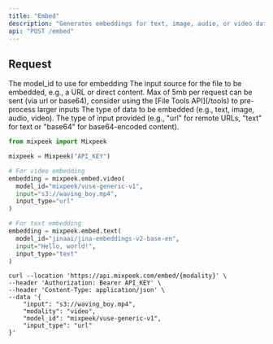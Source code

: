 ```yaml
---
title: "Embed"
description: "Generates embeddings for text, image, audio, or video data to create machine-readable representations."
api: "POST /embed"
---
```


## Request

<ParamField body="model_id" type="string" required>
  The model_id to use for embedding
</ParamField>

<ParamField body="input" type="string" required>
  The input source for the file to be embedded, e.g., a URL or direct content.

  <Warning>
  Max of 5mb per request can be sent (via url or base64), consider using the [File Tools API](/tools) to pre-process larger inputs
  </Warning>
</ParamField>

<ParamField body="modality" type="string" required>
  The type of data to be embedded (e.g., text, image, audio, video).
</ParamField>

<ParamField body="input_type" type="string" required>
  The type of input provided (e.g., "url" for remote URLs, "text" for text or
  "base64" for base64-encoded content).
</ParamField>

<RequestExample>

```python Python
from mixpeek import Mixpeek

mixpeek = Mixpeek("API_KEY")

# For video embedding
embedding = mixpeek.embed.video(
  model_id="mixpeek/vuse-generic-v1",
  input="s3://waving_boy.mp4",
  input_type="url"
)

# For text embedding
embedding = mixpeek.embed.text(
  model_id="jinaai/jina-embeddings-v2-base-en",
  input="Hello, world!",
  input_type="text"
)
```

```shell Shell
curl --location 'https://api.mixpeek.com/embed/{modality}' \
--header 'Authorization: Bearer API_KEY' \
--header 'Content-Type: application/json' \
--data '{
    "input": "s3://waving_boy.mp4",
    "modality": "video",
    "model_id": "mixpeek/vuse-generic-v1",
    "input_type": "url"
}'
```

</RequestExample>
